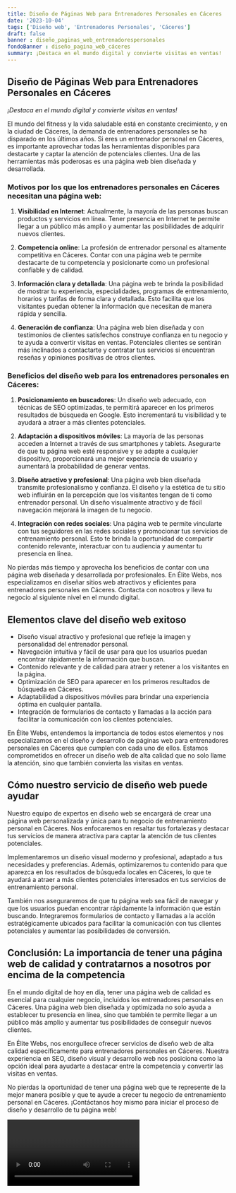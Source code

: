 ```yaml
---
title: Diseño de Páginas Web para Entrenadores Personales en Cáceres
date: '2023-10-04'
tags: ['Diseño web', 'Entrenadores Personales', 'Cáceres']
draft: false
banner : diseño_paginas_web_entrenadorespersonales
fondoBanner : diseño_pagina_web_cáceres
summary: ¡Destaca en el mundo digital y convierte visitas en ventas!
---
```


## Diseño de Páginas Web para Entrenadores Personales en Cáceres

*¡Destaca en el mundo digital y convierte visitas en ventas!*

El mundo del fitness y la vida saludable está en constante crecimiento, y en la ciudad de Cáceres, la demanda de entrenadores personales se ha disparado en los últimos años. Si eres un entrenador personal en Cáceres, es importante aprovechar todas las herramientas disponibles para destacarte y captar la atención de potenciales clientes. Una de las herramientas más poderosas es una página web bien diseñada y desarrollada.

### Motivos por los que los entrenadores personales en Cáceres necesitan una página web:

1. **Visibilidad en Internet**: Actualmente, la mayoría de las personas buscan productos y servicios en línea. Tener presencia en Internet te permite llegar a un público más amplio y aumentar las posibilidades de adquirir nuevos clientes.

2. **Competencia online**: La profesión de entrenador personal es altamente competitiva en Cáceres. Contar con una página web te permite destacarte de tu competencia y posicionarte como un profesional confiable y de calidad.

3. **Información clara y detallada**: Una página web te brinda la posibilidad de mostrar tu experiencia, especialidades, programas de entrenamiento, horarios y tarifas de forma clara y detallada. Esto facilita que los visitantes puedan obtener la información que necesitan de manera rápida y sencilla.

4. **Generación de confianza**: Una página web bien diseñada y con testimonios de clientes satisfechos construye confianza en tu negocio y te ayuda a convertir visitas en ventas. Potenciales clientes se sentirán más inclinados a contactarte y contratar tus servicios si encuentran reseñas y opiniones positivas de otros clientes.

### Beneficios del diseño web para los entrenadores personales en Cáceres:

1. **Posicionamiento en buscadores**: Un diseño web adecuado, con técnicas de SEO optimizadas, te permitirá aparecer en los primeros resultados de búsqueda en Google. Esto incrementará tu visibilidad y te ayudará a atraer a más clientes potenciales.

2. **Adaptación a dispositivos móviles**: La mayoría de las personas acceden a Internet a través de sus smartphones y tablets. Asegurarte de que tu página web esté responsive y se adapte a cualquier dispositivo, proporcionará una mejor experiencia de usuario y aumentará la probabilidad de generar ventas.

3. **Diseño atractivo y profesional**: Una página web bien diseñada transmite profesionalismo y confianza. El diseño y la estética de tu sitio web influirán en la percepción que los visitantes tengan de ti como entrenador personal. Un diseño visualmente atractivo y de fácil navegación mejorará la imagen de tu negocio.

4. **Integración con redes sociales**: Una página web te permite vincularte con tus seguidores en las redes sociales y promocionar tus servicios de entrenamiento personal. Esto te brinda la oportunidad de compartir contenido relevante, interactuar con tu audiencia y aumentar tu presencia en línea.

No pierdas más tiempo y aprovecha los beneficios de contar con una página web diseñada y desarrollada por profesionales. En Élite Webs, nos especializamos en diseñar sitios web atractivos y eficientes para entrenadores personales en Cáceres. Contacta con nosotros y lleva tu negocio al siguiente nivel en el mundo digital.

<GifSeo />

<Cta />

## Elementos clave del diseño web exitoso

- Diseño visual atractivo y profesional que refleje la imagen y personalidad del entrenador personal.
- Navegación intuitiva y fácil de usar para que los usuarios puedan encontrar rápidamente la información que buscan.
- Contenido relevante y de calidad para atraer y retener a los visitantes en la página.
- Optimización de SEO para aparecer en los primeros resultados de búsqueda en Cáceres.
- Adaptabilidad a dispositivos móviles para brindar una experiencia óptima en cualquier pantalla.
- Integración de formularios de contacto y llamadas a la acción para facilitar la comunicación con los clientes potenciales.

En Élite Webs, entendemos la importancia de todos estos elementos y nos especializamos en el diseño y desarrollo de páginas web para entrenadores personales en Cáceres que cumplen con cada uno de ellos. Estamos comprometidos en ofrecer un diseño web de alta calidad que no solo llame la atención, sino que también convierta las visitas en ventas.

## Cómo nuestro servicio de diseño web puede ayudar

Nuestro equipo de expertos en diseño web se encargará de crear una página web personalizada y única para tu negocio de entrenamiento personal en Cáceres. Nos enfocaremos en resaltar tus fortalezas y destacar tus servicios de manera atractiva para captar la atención de tus clientes potenciales.

Implementaremos un diseño visual moderno y profesional, adaptado a tus necesidades y preferencias. Además, optimizaremos tu contenido para que aparezca en los resultados de búsqueda locales en Cáceres, lo que te ayudará a atraer a más clientes potenciales interesados en tus servicios de entrenamiento personal.

También nos aseguraremos de que tu página web sea fácil de navegar y que los usuarios puedan encontrar rápidamente la información que están buscando. Integraremos formularios de contacto y llamadas a la acción estratégicamente ubicados para facilitar la comunicación con tus clientes potenciales y aumentar las posibilidades de conversión.

## Conclusión: La importancia de tener una página web de calidad y contratarnos a nosotros por encima de la competencia

En el mundo digital de hoy en día, tener una página web de calidad es esencial para cualquier negocio, incluidos los entrenadores personales en Cáceres. Una página web bien diseñada y optimizada no solo ayuda a establecer tu presencia en línea, sino que también te permite llegar a un público más amplio y aumentar tus posibilidades de conseguir nuevos clientes.

En Élite Webs, nos enorgullece ofrecer servicios de diseño web de alta calidad específicamente para entrenadores personales en Cáceres. Nuestra experiencia en SEO, diseño visual y desarrollo web nos posiciona como la opción ideal para ayudarte a destacar entre la competencia y convertir las visitas en ventas.

No pierdas la oportunidad de tener una página web que te represente de la mejor manera posible y que te ayude a crecer tu negocio de entrenamiento personal en Cáceres. ¡Contáctanos hoy mismo para iniciar el proceso de diseño y desarrollo de tu página web!

<Video />

<CtaBot job='Entrenadores Personales' city='Cáceres'/>

<Gmaps query='Cáceres+españa+maps' />